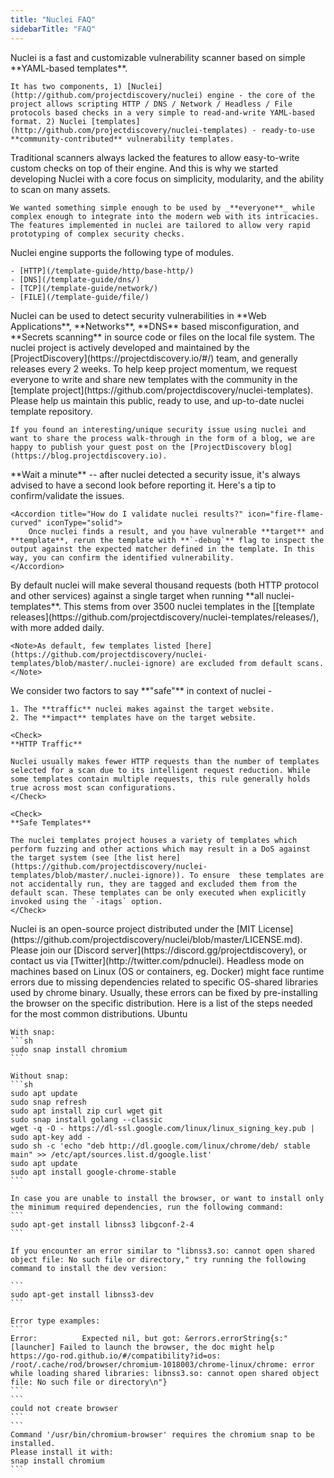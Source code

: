 ```yaml
---
title: "Nuclei FAQ"
sidebarTitle: "FAQ"
---
```


<AccordionGroup>
  <Accordion title="What is nuclei?" icon="circle-info" iconType="solid">
    Nuclei is a fast and customizable vulnerability scanner based on simple **YAML-based templates**.
	
	It has two components, 1) [Nuclei](http://github.com/projectdiscovery/nuclei) engine - the core of the project allows scripting HTTP / DNS / Network / Headless / File protocols based checks in a very simple to read-and-write YAML-based format. 2) Nuclei [templates](http://github.com/projectdiscovery/nuclei-templates) - ready-to-use **community-contributed** vulnerability templates.

  </Accordion>

  <Accordion title="What was the genesis behind nuclei?" icon="circle-info" iconType="solid">
    Traditional scanners always lacked the features to allow easy-to-write custom checks on top of their engine. And this is why we started developing Nuclei with a core focus on simplicity, modularity, and the ability to scan on many assets.

	We wanted something simple enough to be used by _**everyone**_ while complex enough to integrate into the modern web with its intricacies. The features implemented in nuclei are tailored to allow very rapid prototyping of complex security checks.
  </Accordion>

  <Accordion title="What modules does nuclei engine support?" icon="circle-info" iconType="solid">
    Nuclei engine supports the following type of modules.

	- [HTTP](/template-guide/http/base-http/)
	- [DNS](/template-guide/dns/)
	- [TCP](/template-guide/network/)
	- [FILE](/template-guide/file/)
  </Accordion>

  <Accordion title="What kind of scans can I perform with nuclei?" icon="circle-info" iconType="solid">
   Nuclei can be used to detect security vulnerabilities in **Web Applications**, **Networks**, **DNS** based misconfiguration, and **Secrets scanning** in source code or files on the local file system.
  </Accordion>

  <Accordion title="How well-maintained is this project?" icon="circle-info" iconType="solid">
   The nuclei project is actively developed and maintained by the [ProjectDiscovery](https://projectdiscovery.io/#/) team, and generally releases every 2 weeks.
  </Accordion>

  <Accordion title="How can I support/contribute to this project? 💙" icon="fire-flame-curved" iconType="solid">
    To help keep project momentum, we request everyone to write and share new templates with the community in the [template project](https://github.com/projectdiscovery/nuclei-templates). Please help us maintain this public, ready to use, and up-to-date nuclei template repository.

	If you found an interesting/unique security issue using nuclei and want to share the process walk-through in the form of a blog, we are happy to publish your guest post on the [ProjectDiscovery blog](https://blog.projectdiscovery.io).
  </Accordion>

  <Accordion title="I found results with nuclei. When should I report it?" icon="triangle-exclamation" iconType="solid">
    **Wait a minute** -- after nuclei detected a security issue, it's always advised to have a second look before reporting it. Here's a tip to confirm/validate the issues.

    <Accordion title="How do I validate nuclei results?" icon="fire-flame-curved" iconType="solid">
        Once nuclei finds a result, and you have vulnerable **target** and **template**, rerun the template with **`-debug`** flag to inspect the output against the expected matcher defined in the template. In this way, you can confirm the identified vulnerability.
    </Accordion>
  </Accordion>

  <Accordion title="How much traffic does nuclei generate?" icon="triangle-exclamation" iconType="solid">
    By default nuclei will make several thousand requests (both HTTP protocol and other services) against a single target when running **all nuclei-templates**. This stems from over 3500 nuclei templates in the [[template releases](https://github.com/projectdiscovery/nuclei-templates/releases/), with more added daily.

    <Note>As default, few templates listed [here](https://github.com/projectdiscovery/nuclei-templates/blob/master/.nuclei-ignore) are excluded from default scans.</Note>
  </Accordion>

  <Accordion title="Is it safe to run nuclei?" icon="triangle-exclamation" iconType="solid">
   We consider two factors to say **"safe"** in context of nuclei -

    1. The **traffic** nuclei makes against the target website.
    2. The **impact** templates have on the target website.

    <Check>
    **HTTP Traffic**

    Nuclei usually makes fewer HTTP requests than the number of templates selected for a scan due to its intelligent request reduction. While some templates contain multiple requests, this rule generally holds true across most scan configurations.
    </Check>

    <Check>
    **Safe Templates**

    The nuclei templates project houses a variety of templates which perform fuzzing and other actions which may result in a DoS against the target system (see [the list here](https://github.com/projectdiscovery/nuclei-templates/blob/master/.nuclei-ignore)). To ensure  these templates are not accidentally run, they are tagged and excluded them from the default scan. These templates can be only executed when explicitly invoked using the `-itags` option.
    </Check>

  </Accordion>

  <Accordion title="What is nuclei's license?" icon="circle-info" iconType="solid">
   Nuclei is an open-source project distributed under the [MIT License](https://github.com/projectdiscovery/nuclei/blob/master/LICENSE.md).
  </Accordion>

  <Accordion title="I have more questions! 🙋" icon="circle-info" iconType="solid">
   Please join our [Discord server](https://discord.gg/projectdiscovery), or contact us via [Twitter](http://twitter.com/pdnuclei).
  </Accordion>

  <Accordion title="Missing dependencies in headless mode on Linux" icon="triangle-exclamation" iconType="solid">
    Headless mode on machines based on Linux (OS or containers, eg. Docker) might face runtime errors due to missing dependencies related to specific OS-shared libraries used by chrome binary.
    Usually, these errors can be fixed by pre-installing the browser on the specific distribution. Here is a list of the steps needed for the most common distributions.
	Ubuntu

	With snap:
	```sh
	sudo snap install chromium
	```

	Without snap:
	```sh
	sudo apt update
	sudo snap refresh
	sudo apt install zip curl wget git
	sudo snap install golang --classic
	wget -q -O - https://dl-ssl.google.com/linux/linux_signing_key.pub | sudo apt-key add - 
	sudo sh -c 'echo "deb http://dl.google.com/linux/chrome/deb/ stable main" >> /etc/apt/sources.list.d/google.list'
	sudo apt update 
	sudo apt install google-chrome-stable
	```

	In case you are unable to install the browser, or want to install only the minimum required dependencies, run the following command:
	```
	sudo apt-get install libnss3 libgconf-2-4
	```

	If you encounter an error similar to "libnss3.so: cannot open shared object file: No such file or directory," try running the following command to install the dev version:

	```
	sudo apt-get install libnss3-dev
	```

	Error type examples:
	```
	Error:      	Expected nil, but got: &errors.errorString{s:"[launcher] Failed to launch the browser, the doc might help https://go-rod.github.io/#/compatibility?id=os: /root/.cache/rod/browser/chromium-1018003/chrome-linux/chrome: error while loading shared libraries: libnss3.so: cannot open shared object file: No such file or directory\n"}
	```
	```
	could not create browser
	```
	```
	Command '/usr/bin/chromium-browser' requires the chromium snap to be installed.
	Please install it with:
	snap install chromium
	```
  </Accordion>
</AccordionGroup>
